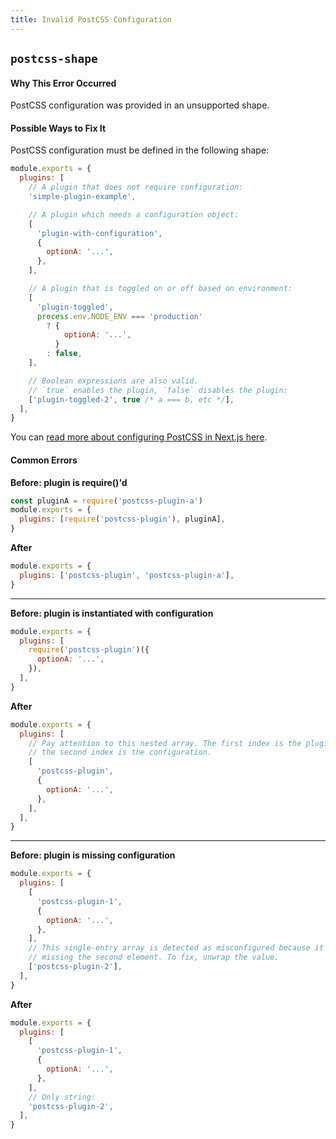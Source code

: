 ```yaml
---
title: Invalid PostCSS Configuration
---
```


## `postcss-shape`

#### Why This Error Occurred

PostCSS configuration was provided in an unsupported shape.

#### Possible Ways to Fix It

PostCSS configuration must be defined in the following shape:

```js
module.exports = {
  plugins: [
    // A plugin that does not require configuration:
    'simple-plugin-example',

    // A plugin which needs a configuration object:
    [
      'plugin-with-configuration',
      {
        optionA: '...',
      },
    ],

    // A plugin that is toggled on or off based on environment:
    [
      'plugin-toggled',
      process.env.NODE_ENV === 'production'
        ? {
            optionA: '...',
          }
        : false,
    ],

    // Boolean expressions are also valid.
    // `true` enables the plugin, `false` disables the plugin:
    ['plugin-toggled-2', true /* a === b, etc */],
  ],
}
```

You can [read more about configuring PostCSS in Next.js here](https://nextjs.org/docs/advanced-features/customizing-postcss-config).

#### Common Errors

**Before: plugin is require()'d**

```js
const pluginA = require('postcss-plugin-a')
module.exports = {
  plugins: [require('postcss-plugin'), pluginA],
}
```

**After**

```js
module.exports = {
  plugins: ['postcss-plugin', 'postcss-plugin-a'],
}
```

---

**Before: plugin is instantiated with configuration**

```js
module.exports = {
  plugins: [
    require('postcss-plugin')({
      optionA: '...',
    }),
  ],
}
```

**After**

```js
module.exports = {
  plugins: [
    // Pay attention to this nested array. The first index is the plugin name,
    // the second index is the configuration.
    [
      'postcss-plugin',
      {
        optionA: '...',
      },
    ],
  ],
}
```

---

**Before: plugin is missing configuration**

```js
module.exports = {
  plugins: [
    [
      'postcss-plugin-1',
      {
        optionA: '...',
      },
    ],
    // This single-entry array is detected as misconfigured because it's
    // missing the second element. To fix, unwrap the value.
    ['postcss-plugin-2'],
  ],
}
```

**After**

```js
module.exports = {
  plugins: [
    [
      'postcss-plugin-1',
      {
        optionA: '...',
      },
    ],
    // Only string:
    'postcss-plugin-2',
  ],
}
```

